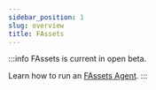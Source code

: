 ```yaml
---
sidebar_position: 1
slug: overview
title: FAssets
---
```


:::info
FAssets is current in open beta.

Learn how to run an [FAssets Agent](/docs/run-a-node/fassets-agent).
:::
